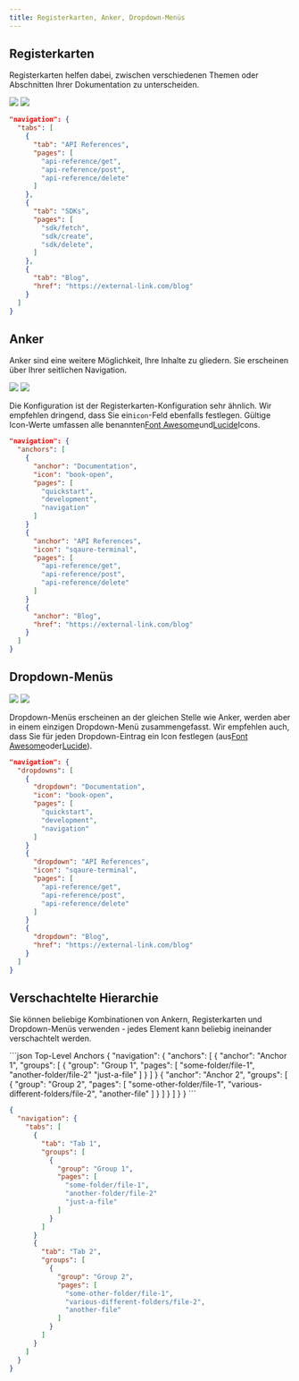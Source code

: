 ```yaml
---
title: Registerkarten, Anker, Dropdown-Menüs
---
```


## Registerkarten

Registerkarten helfen dabei, zwischen verschiedenen Themen oder Abschnitten Ihrer
Dokumentation zu unterscheiden.

<Frame>
  <img className="block dark:hidden rounded-md" src="/images/tabs-light.png" />

  <img className="hidden dark:block rounded-md" src="/images/tabs-dark.png" />
</Frame>

```json docs.json
"navigation": {
  "tabs": [
    {
      "tab": "API References",
      "pages": [
        "api-reference/get",
        "api-reference/post",
        "api-reference/delete"
      ]
    },
    {
      "tab": "SDKs",
      "pages": [
        "sdk/fetch",
        "sdk/create",
        "sdk/delete",
      ]
    },
    {
      "tab": "Blog",
      "href": "https://external-link.com/blog"
    }
  ]
}
```

## Anker

Anker sind eine weitere Möglichkeit, Ihre Inhalte zu gliedern. Sie erscheinen über Ihrer seitlichen Navigation.

<Frame>
  <img className="block dark:hidden rounded-md" src="/images/anchor-light.png" />

  <img className="hidden dark:block rounded-md" src="/images/anchor-dark.png" />
</Frame>

Die Konfiguration ist der Registerkarten-Konfiguration sehr ähnlich. Wir empfehlen dringend, dass Sie ein`icon`-Feld ebenfalls festlegen.
Gültige Icon-Werte umfassen alle benannten[Font Awesome](https://fontawesome.com/icons)und[Lucide](https://lucide.dev/icons)Icons.

```json docs.json
"navigation": {
  "anchors": [
    {
      "anchor": "Documentation",
      "icon": "book-open",
      "pages": [
        "quickstart",
        "development",
        "navigation"
      ]
    }
    {
      "anchor": "API References",
      "icon": "sqaure-terminal",
      "pages": [
        "api-reference/get",
        "api-reference/post",
        "api-reference/delete"
      ]
    }
    {
      "anchor": "Blog",
      "href": "https://external-link.com/blog"
    }
  ]
}
```

## Dropdown-Menüs

<Frame>
  <img className="block dark:hidden rounded-md" src="/images/dropdowns-light.png" />

  <img className="hidden dark:block rounded-md" src="/images/dropdowns-dark.png" />
</Frame>

Dropdown-Menüs erscheinen an der gleichen Stelle wie Anker, werden aber in einem einzigen Dropdown-Menü zusammengefasst.
Wir empfehlen auch, dass Sie für jeden Dropdown-Eintrag ein Icon festlegen (aus[Font Awesome](https://fontawesome.com/icons)oder[Lucide](https://lucide.dev/icons)).

```json docs.json
"navigation": {
  "dropdowns": [
    {
      "dropdown": "Documentation",
      "icon": "book-open",
      "pages": [
        "quickstart",
        "development",
        "navigation"
      ]
    }
    {
      "dropdown": "API References",
      "icon": "sqaure-terminal",
      "pages": [
        "api-reference/get",
        "api-reference/post",
        "api-reference/delete"
      ]
    }
    {
      "dropdown": "Blog",
      "href": "https://external-link.com/blog"
    }
  ]
}
```

## Verschachtelte Hierarchie

Sie können beliebige Kombinationen von Ankern, Registerkarten und Dropdown-Menüs verwenden - jedes Element kann beliebig ineinander verschachtelt werden.

<CodeGroup>
  ```json Top-Level Anchors
  {
    "navigation": {
      "anchors": [
        {
          "anchor": "Anchor 1",
          "groups": [
            {
              "group": "Group 1",
              "pages": [
                "some-folder/file-1",
                "another-folder/file-2"
                "just-a-file"
              ]
            }
          ]
        }
        {
          "anchor": "Anchor 2",
          "groups": [
            {
              "group": "Group 2",
              "pages": [
                "some-other-folder/file-1",
                "various-different-folders/file-2",
                "another-file"
              ]
            }
          ]
        }
      ]
    }
  }
  ```

  ```json Top-Level Tabs
  {
    "navigation": {
      "tabs": [
        {
          "tab": "Tab 1",
          "groups": [
            {
              "group": "Group 1",
              "pages": [
                "some-folder/file-1",
                "another-folder/file-2"
                "just-a-file"
              ]
            }
          ]
        }
        {
          "tab": "Tab 2",
          "groups": [
            {
              "group": "Group 2",
              "pages": [
                "some-other-folder/file-1",
                "various-different-folders/file-2",
                "another-file"
              ]
            }
          ]
        }
      ]
    }
  }
  ```
</CodeGroup>
